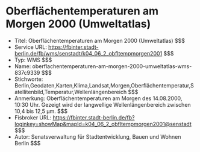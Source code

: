 # Oberflächentemperaturen am Morgen 2000 (Umweltatlas)
- Titel: Oberflächentemperaturen am Morgen 2000 (Umweltatlas) $$$
- Service URL: https://fbinter.stadt-berlin.de/fb/wms/senstadt/k04_06_2_obfltempmorgen2001 $$$
- Typ: WMS $$$
- Name: oberflachentemperaturen-am-morgen-2000-umweltatlas-wms-837c9339 $$$
- Stichworte: Berlin,Geodaten,Karten,Klima,Landsat,Morgen,Oberflächentemperatur,Satellitenbild,Temperatur,Wellenlängenbereich $$$
- Anmerkung: Oberflächentemperaturen am Morgen des 14.08.2000, 10:30 Uhr. Gezeigt wird der langwellige Wellenlängenbereich zwischen 10,4 bis 12,5 µm. $$$
- Fisbroker URL: https://fbinter.stadt-berlin.de/fb?loginkey=showMap&mapId=k04_06_2_obfltempmorgen2001@senstadt $$$
- Autor: Senatsverwaltung für Stadtentwicklung, Bauen und Wohnen Berlin $$$
